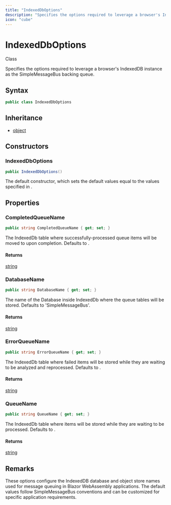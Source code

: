 ```yaml
---
title: "IndexedDbOptions"
description: "Specifies the options required to leverage a browser's IndexedDB instance as the SimpleMessageBus backing queue."
icon: "cube"
---
```


# IndexedDbOptions

<Badge variant="outline">Class</Badge>

Specifies the options required to leverage a browser's IndexedDB instance as the SimpleMessageBus backing queue.

## Syntax

```csharp
public class IndexedDbOptions
```

## Inheritance

- [object](https://learn.microsoft.com/dotnet/api/system.object)

## Constructors

### IndexedDbOptions

```csharp
public IndexedDbOptions()
```

The default constructor, which sets the default values equal to the values specified in <xref href="CloudNimble.SimpleMessageBus.IndexedDb.Core.IndexedDbConstants" data-throw-if-not-resolved="false"></xref>.


## Properties

### CompletedQueueName

```csharp
public string CompletedQueueName { get; set; }
```

The IndexedDb table where successfully-processed queue items will be moved to upon completion. Defaults to <xref href="CloudNimble.SimpleMessageBus.IndexedDb.Core.IndexedDbConstants.Completed" data-throw-if-not-resolved="false"></xref>.

#### Returns

[string](https://learn.microsoft.com/dotnet/api/system.string)

### DatabaseName

```csharp
public string DatabaseName { get; set; }
```

The name of the Database inside IndexedDb where the queue tables will be stored. Defaults to 'SimpleMessageBus'.

#### Returns

[string](https://learn.microsoft.com/dotnet/api/system.string)

### ErrorQueueName

```csharp
public string ErrorQueueName { get; set; }
```

The IndexedDb table where failed items will be stored while they are waiting to be analyzed and reprocessed. Defaults to <xref href="CloudNimble.SimpleMessageBus.IndexedDb.Core.IndexedDbConstants.Error" data-throw-if-not-resolved="false"></xref>.

#### Returns

[string](https://learn.microsoft.com/dotnet/api/system.string)

### QueueName

```csharp
public string QueueName { get; set; }
```

The IndexedDb table where items will be stored while they are waiting to be processed. Defaults to <xref href="CloudNimble.SimpleMessageBus.IndexedDb.Core.IndexedDbConstants.Queue" data-throw-if-not-resolved="false"></xref>.

#### Returns

[string](https://learn.microsoft.com/dotnet/api/system.string)


## Remarks

These options configure the IndexedDB database and object store names used for message queuing
in Blazor WebAssembly applications. The default values follow SimpleMessageBus conventions
and can be customized for specific application requirements.

